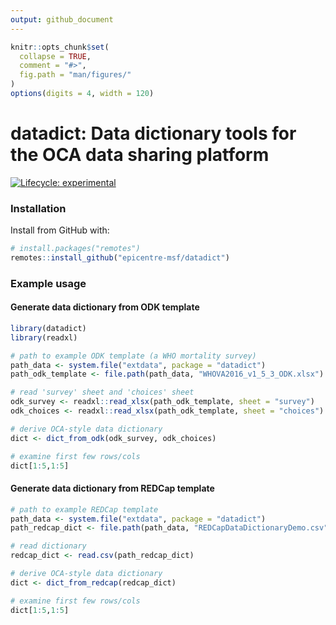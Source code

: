 ```yaml
---
output: github_document
---
```


<!-- README.md is generated from README.Rmd. Please edit that file -->

```r
knitr::opts_chunk$set(
  collapse = TRUE,
  comment = "#>",
  fig.path = "man/figures/"
)
options(digits = 4, width = 120)
```

# datadict: Data dictionary tools for the OCA data sharing platform
<!-- badges: start -->
[![Lifecycle: experimental](https://img.shields.io/badge/lifecycle-experimental-orange.svg)](https://www.tidyverse.org/lifecycle/#experimental)
<!-- badges: end -->

### Installation

Install from GitHub with:

```r
# install.packages("remotes")
remotes::install_github("epicentre-msf/datadict")
```


### Example usage

#### Generate data dictionary from ODK template

```r
library(datadict)
library(readxl)

# path to example ODK template (a WHO mortality survey)
path_data <- system.file("extdata", package = "datadict")
path_odk_template <- file.path(path_data, "WHOVA2016_v1_5_3_ODK.xlsx")

# read 'survey' sheet and 'choices' sheet
odk_survey <- readxl::read_xlsx(path_odk_template, sheet = "survey")
odk_choices <- readxl::read_xlsx(path_odk_template, sheet = "choices")

# derive OCA-style data dictionary
dict <- dict_from_odk(odk_survey, odk_choices)

# examine first few rows/cols
dict[1:5,1:5]
```

#### Generate data dictionary from REDCap template

```r
# path to example REDCap template
path_data <- system.file("extdata", package = "datadict")
path_redcap_dict <- file.path(path_data, "REDCapDataDictionaryDemo.csv")

# read dictionary
redcap_dict <- read.csv(path_redcap_dict)

# derive OCA-style data dictionary
dict <- dict_from_redcap(redcap_dict)

# examine first few rows/cols
dict[1:5,1:5]
```
